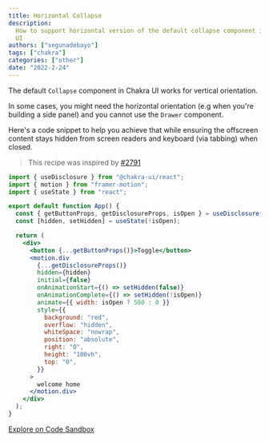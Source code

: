 ```yaml
---
title: Horizontal Collapse
description:
  How to support horizontal version of the default collapse component in Chakra
  UI
authors: ["segunadebayo"]
tags: ["chakra"]
categories: ["other"]
date: "2022-2-24"
---
```


The default `Collapse` component in Chakra UI works for vertical orientation.

In some cases, you might need the horizontal orientation (e.g when you're
building a side panel) and you cannot use the `Drawer` component.

Here's a code snippet to help you achieve that while ensuring the offscreen
content stays hidden from screen readers and keyboard (via tabbing) when closed.

> This recipe was inspired by
> [#2791](https://github.com/chakra-ui/chakra-ui/issues/2791)

```jsx live=false
import { useDisclosure } from "@chakra-ui/react";
import { motion } from "framer-motion";
import { useState } from "react";

export default function App() {
  const { getButtonProps, getDisclosureProps, isOpen } = useDisclosure();
  const [hidden, setHidden] = useState(!isOpen);

  return (
    <div>
      <button {...getButtonProps()}>Toggle</button>
      <motion.div
        {...getDisclosureProps()}
        hidden={hidden}
        initial={false}
        onAnimationStart={() => setHidden(false)}
        onAnimationComplete={() => setHidden(!isOpen)}
        animate={{ width: isOpen ? 500 : 0 }}
        style={{
          background: "red",
          overflow: "hidden",
          whiteSpace: "nowrap",
          position: "absolute",
          right: "0",
          height: "100vh",
          top: "0",
        }}
      >
        welcome home
      </motion.div>
    </div>
  );
}
```

[Explore on Code Sandbox](https://codesandbox.io/s/horizontal-collapse-fmq66)
